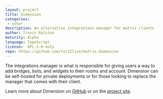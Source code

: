 ```yaml
---
layout: project
title: Dimension
categories: 
 - other
description: An alternative integrations manager for matrix clients
author: Travis Ralston
maturity: Alpha
language: TypeScript
license:  GPL-3.0-only
repo: https://github.com/turt2live/matrix-dimension
---
```


The integrations manager is what is responsible for giving users a way to add bridges, bots, and widgets to their rooms and account. Dimension can be self-hosted for private deployments or for those looking to replace the manager that comes with their client.

Learn more about Dimension on [GitHub](https://github.com/turt2live/matrix-dimension) or on the [project site](https://dimension.t2bot.io/).


